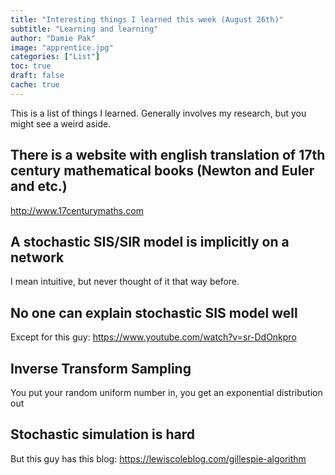 ```yaml
---
title: "Interesting things I learned this week (August 26th)"
subtitle: "Learning and learning"
author: "Damie Pak"
image: "apprentice.jpg"
categories: ["List"]
toc: true
draft: false
cache: true
---
```


This is a list of things I learned. Generally involves my research, but you might see a weird aside.

## There is a website with english translation of 17th century mathematical books (Newton and Euler and etc.)

<http://www.17centurymaths.com>

## A stochastic SIS/SIR model is implicitly on a network

I mean intuitive, but never thought of it that way before.

## No one can explain stochastic SIS model well

Except for this guy: <https://www.youtube.com/watch?v=sr-DdOnkpro>

## Inverse **Transform Sampling** 

You put your random uniform number in, you get an exponential distribution out

## Stochastic simulation is hard

But this guy has this blog: <https://lewiscoleblog.com/gillespie-algorithm>
